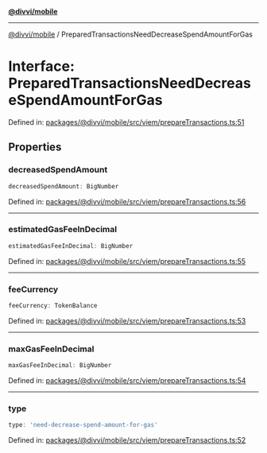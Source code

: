 [**@divvi/mobile**](../README)

---

[@divvi/mobile](../README) / PreparedTransactionsNeedDecreaseSpendAmountForGas

# Interface: PreparedTransactionsNeedDecreaseSpendAmountForGas

Defined in: [packages/@divvi/mobile/src/viem/prepareTransactions.ts:51](https://github.com/divvi-xyz/divvi-mobile/blob/main/packages/@divvi/mobile/src/viem/prepareTransactions.ts#L51)

## Properties

### decreasedSpendAmount

```ts
decreasedSpendAmount: BigNumber
```

Defined in: [packages/@divvi/mobile/src/viem/prepareTransactions.ts:56](https://github.com/divvi-xyz/divvi-mobile/blob/main/packages/@divvi/mobile/src/viem/prepareTransactions.ts#L56)

---

### estimatedGasFeeInDecimal

```ts
estimatedGasFeeInDecimal: BigNumber
```

Defined in: [packages/@divvi/mobile/src/viem/prepareTransactions.ts:55](https://github.com/divvi-xyz/divvi-mobile/blob/main/packages/@divvi/mobile/src/viem/prepareTransactions.ts#L55)

---

### feeCurrency

```ts
feeCurrency: TokenBalance
```

Defined in: [packages/@divvi/mobile/src/viem/prepareTransactions.ts:53](https://github.com/divvi-xyz/divvi-mobile/blob/main/packages/@divvi/mobile/src/viem/prepareTransactions.ts#L53)

---

### maxGasFeeInDecimal

```ts
maxGasFeeInDecimal: BigNumber
```

Defined in: [packages/@divvi/mobile/src/viem/prepareTransactions.ts:54](https://github.com/divvi-xyz/divvi-mobile/blob/main/packages/@divvi/mobile/src/viem/prepareTransactions.ts#L54)

---

### type

```ts
type: 'need-decrease-spend-amount-for-gas'
```

Defined in: [packages/@divvi/mobile/src/viem/prepareTransactions.ts:52](https://github.com/divvi-xyz/divvi-mobile/blob/main/packages/@divvi/mobile/src/viem/prepareTransactions.ts#L52)
